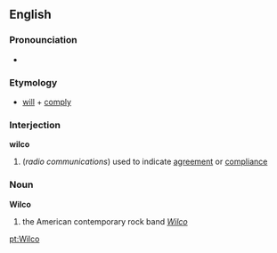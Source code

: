 ==English==
===Pronounciation===
*{{IPA|/ˈwɪɫ.kəʊ/ (RP), /ˈwɪɫ.koʊ/ (GA)}}

===Etymology===
*{{E.}} [[will]] + [[comply]]

===Interjection===
'''wilco'''
#(''radio communications'') used to indicate [[agreement]] or [[compliance]]

===Noun===
'''Wilco'''
#the American contemporary rock band ''[[w:Wilco|Wilco]]''

[[pt:Wilco]]